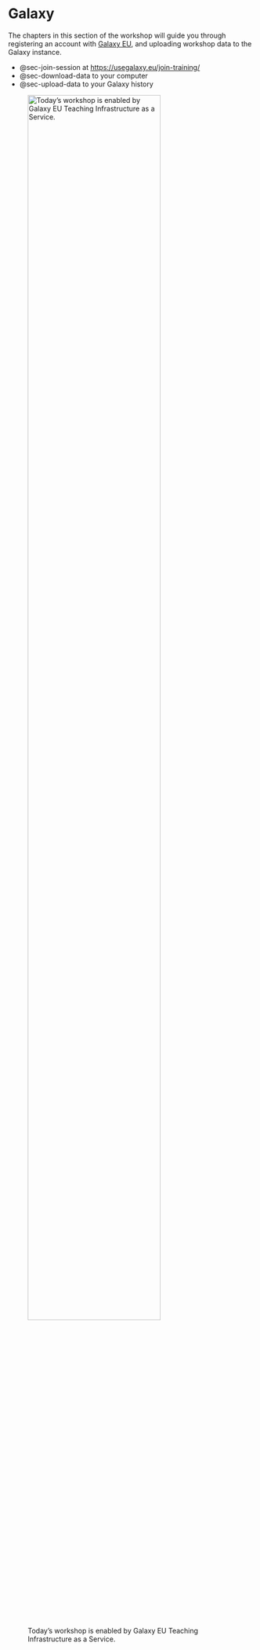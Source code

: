 # Galaxy {#sec-galaxy .unnumbered}

The chapters in this section of the workshop will guide you through registering an account with [Galaxy EU](https://usegalaxy.eu), and uploading workshop data to the Galaxy instance.

- @sec-join-session at [https://usegalaxy.eu/join-training/](https://usegalaxy.eu/join-training/)
- @sec-download-data to your computer
- @sec-upload-data to your Galaxy history

![Today's workshop is enabled by Galaxy EU Teaching Infrastructure as a Service.](assets/images/tiaas-logo.png){#fig-tiaas-logo fig-alt="Galaxy TIaaS (Teaching Infrastructure as a Service) logo" width="80%"}